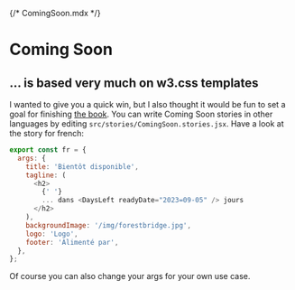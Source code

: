 {/* ComingSoon.mdx */}




<Meta of={ComingSoonStories} />

# Coming Soon

## ... is based very much on w3.css templates

I wanted to give you a quick win, but I also thought it would be fun to set a goal for finishing [the book](https://www.packtpub.com/product/object-oriented-javascript-third-edition/9781785880568). You can write Coming Soon stories in other languages by editing `src/stories/ComingSoon.stories.jsx`. Have a look at the story for french:

```javascript
export const fr = {
  args: {
    title: 'Bientôt disponible',
    tagline: (
      <h2>
        {' '}
        ... dans <DaysLeft readyDate="2023=09-05" /> jours
      </h2>
    ),
    backgroundImage: '/img/forestbridge.jpg',
    logo: 'Logo',
    footer: 'Alimenté par',
  },
};

```

<Canvas of={ComingSoonStories.fr} />

Of course you can also change your args for your own use case.

<StoryFooter href="/?path=/docs/components-app--docs" title="Add to App" tagline="add Coming Soon to App.jsx component" label="next" />
